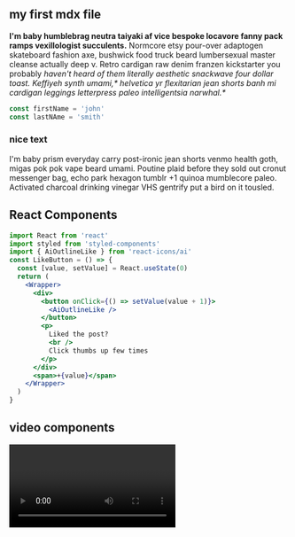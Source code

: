 
<section className='mdx-page'>

## my first mdx file

**I'm baby humblebrag neutra taiyaki af vice bespoke locavore fanny pack ramps vexillologist succulents.** Normcore etsy pour-over adaptogen skateboard fashion axe, bushwick food truck beard lumbersexual master cleanse actually deep v. Retro cardigan raw denim franzen kickstarter you probably _haven't heard of them literally aesthetic snackwave four dollar toast. Keffiyeh synth umami,* helvetica yr flexitarian jean shorts banh mi cardigan leggings letterpress paleo intelligentsia narwhal.*_

<div className='code'>

```js
const firstName = 'john'
const lastNAme = 'smith'
```

</div>

<div className='nice-text'>

<h3>nice text </h3>

<FiInfo className="nice-text-icon"></FiInfo>

I'm baby prism everyday carry post-ironic jean shorts venmo health goth, migas
pok pok vape beard umami. Poutine plaid before they sold out cronut messenger
bag, echo park hexagon tumblr +1 quinoa mumblecore paleo. Activated charcoal
drinking vinegar VHS gentrify put a bird on it tousled.

</div>

<h2> React Components </h2>

<Counter />

```jsx
import React from 'react'
import styled from 'styled-components'
import { AiOutlineLike } from 'react-icons/ai'
const LikeButton = () => {
  const [value, setValue] = React.useState(0)
  return (
    <Wrapper>
      <div>
        <button onClick={() => setValue(value + 1)}>
          <AiOutlineLike />
        </button>
        <p>
          Liked the post?
          <br />
          Click thumbs up few times
        </p>
      </div>
      <span>+{value}</span>
    </Wrapper>
  )
}
```

<LikeButton />

<h2>video components</h2>
<RegVideo />
<Video />
<h2>regular heading</h2>
<h2 title="true">title heading</h2>
<h4>inline code</h4>

`console.log('hello there')`

<Link to="/posts" className="btn center-btn">
  all posts
</Link>

</section>
